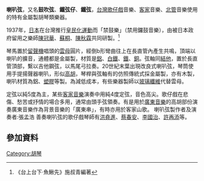 {{Refimprove|time=2022-05-31T09:34:43+00:00}}
'''喇叭弦'''，又名'''鼓吹弦'''、'''鐵弦仔'''、'''鐵弦'''，[[台灣|台灣]][[歌仔戲|歌仔戲]]音樂、[[客家|客家]]音樂、[[北管|北管]]音樂使用的特有金屬製胡琴類樂器。

1937年，[[日本|日本]]在台灣推行[[皇民化運動|皇民化運動]]而「禁鼓樂」（禁用鑼鼓音樂），由被日本政府留用之樂師[[陳冠華|陳冠華]]、[[蘇桐|蘇桐]]、[[陳秋霖|陳秋霖]]共同研製。<ref>《台上台下‧魚鰍先》施叔青編著</ref>

琴馬置於[[留聲機|留聲機]]唱頭的[[雲母|雲母]]圓片，經倒b形彎曲往上在長直管內產生共鳴，頂端以喇叭的擴音，通體都是金屬製，材質是[[鋁|鋁]]、[[白鐵|白鐵]]、[[鐵|鐵]]、[[銅|銅]]。弦軸同[[結他|結他]]，置於長直管頂部，繫以吉他鋼弦，以馬尾弓拉奏。20世紀末葉出現改良式喇叭弦，琴筒使用手提揚聲器喇叭，形似[[高胡|高胡]]，琴桿與弦軸有的仿照傳統式採金屬製，亦有木製，喇叭材質為鋁、[[塑膠|塑膠]]等製。為減低成本，有些樂器製師以[[玻璃纖維|玻璃纖維]]代替雲母。

定弦以純5度為主，某些[[客家音樂|客家音樂]]演奏中用純4度定弦，音色高尖。歌仔戲在悲傷、愁苦或抒情的場合多用，通常由頭手弦領奏。有是用於[[廣東音樂|廣東音樂]]的高胡部份演奏廣東音樂作為背景音樂的「廣東串」，有時亦用於客家山歌。
喇叭弦製作者及演奏者:張孟浩
善奏喇叭弦的歌仔戲琴師有[[洪堯進|洪堯進]]、[[蔡春安|蔡春安]]、[[李國治|李國治]]、[[許再添|許再添]]等。

== 參加資料 ==

<references />

[[Category:胡琴|Category:胡琴]]